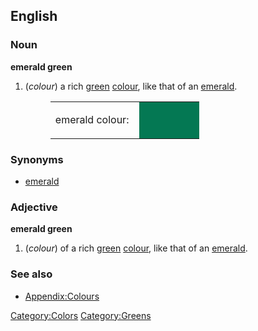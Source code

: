 {{Wikipedia}}
==English==

===Noun===
'''emerald green'''
#(''colour'') a rich [[green]] [[color|colour]], like that of an [[emerald]].
#:<table><tr><td>emerald colour: &nbsp;</td><td bgcolor="#047853" width="80">&nbsp; </td></tr></table>

===Synonyms===
*[[emerald]]

===Adjective===
'''emerald green'''
#(''colour'') of a rich [[green]] [[color|colour]], like that of an [[emerald]].

===See also===
*[[Wiktionary_Appendix:Colours|Appendix:Colours]]

[[Category:Colors]]
[[Category:Greens]]